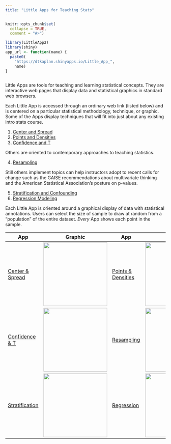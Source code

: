 ```yaml
---
title: "Little Apps for Teaching Stats"
---
```


```r
knitr::opts_chunk$set(
  collapse = TRUE,
  comment = "#>")

library(LittleApp2)
library(shiny)
app_url <- function(name) {
  paste0(
    "https://dtkaplan.shinyapps.io/Little_App_", 
    name)
}
```

```r

```

Little Apps are tools for teaching and learning statistical concepts. They are interactive web pages that display data and statistical graphics in standard web browsers. 

Each Little App is accessed through an ordinary web link (listed below) and is centered on a particular statistical methodology, technique, or graphic. Some of the Apps display techniques that will fit into just about any existing intro stats course. 

1. [Center and Spread](`r app_url("Spread")`)
2. [Points and Densities](`r app_url("Density")`)
3. [Confidence and T](`r app_url("T")`)

Others are oriented to contemporary approaches to teaching statistics.

4. [Resampling](`r app_url("Bootstrap")`)

Still others implement topics can help instructors adopt to recent calls for change such as the GAISE recommendations about multivariate thinking and the American Statistical Association's posture on p-values.

5. [Stratification and Confounding](`r app_url("Stratify")`)
6. [Regression Modeling](`r app_url("F")`)

Each Little App is oriented around a graphical display of data with statistical annotations. Users can select the size of sample to draw at random from a "population" of the entire dataset. *Every* App shows each point in the sample.

App | Graphic | App | Graphic
----|---------|-----|---------
[Center & Spread](`r app_url("Spread")`) | <img src="images/center-spread-example.png" height="200px"> | [Points & Densities](`r app_url("Density")`) | <img src="images/density-example.png" height="200px">
[Confidence & T](`r app_url("T")`) | <img src="images/t-test-example.png" height="200px"> | [Resampling](`r app_url("Bootstrap")`) | <img src="images/bootstrap-example-2.png" height="200px"> 
[Stratification](`r app_url("T")`) | <img src="images/stratification.png" height="200px"> | [Regression](`r app_url("F")`) | <img src="images/regression-example-3.png" height="200px"> 

